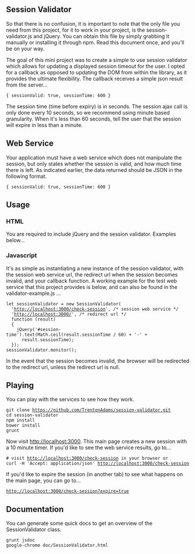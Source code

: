 == Session Validator ==
So that there is no confusion, it is important to note that the only file you
need from this project, for it to work in your project, is the
session-validator.js and jQuery.  You can obtain this file by simply grabbing
it manually or installing it through npm.  Read this document once, and you'll
be on your way.

The goal of this mini project was to create a simple to use session validator
which allows for updating a displayed session timeout for the user.  I opted for
a callback as opposed to updating the DOM from within the library, as it
provides the ultimate flexibility.  The callback receives a simple json result
from the server...

 { sessionValid: true, sessionTime: 600 }

The session time (time before expiry) is in seconds.  The session ajax call
is only done every 10 seconds, so we recommend using minute based granularity.
When it's less than 60 seconds, tell the user that the session will expire in
less than a minute.

== Web Service ==
Your application must have a web service which does not manipulate the session,
but only states whether the session is valid, and how much time there is left.
As indicated earlier, the data returned should be JSON in the following format.

 { sessionValid: true, sessionTime: 600 }


== Usage ==
=== HTML ===
You are required to include jQuery and the session validator.  Examples below...

  <script type="text/javascript" src="/components/jquery/dist/jquery.min.js"></script>
  <script type="text/javascript" src="/js/session-validator.js"></script>

=== Javascript ===
It's as simple as instantiating a new instance of the session validator, with
the session web service url, the redirect url when the session becomes invalid,
and your callback function.  A working example for the test web service
that this project provides is below, and can also be found in the
validator-example.js ...

 let sessionValidator = new SessionValidator(
   'http://localhost:3000/check-session', /* session web service */
   'http://localhost:3000/', /* redirect url */
   function (result)
   {
     jQuery('#session-time').text(Math.ceil(result.sessionTime / 60) + '-' +
       result.sessionTime);
   });
 sessionValidator.monitor();

In the event that the session becomes invalid, the browser will be redirected
to the redirect url, unless the redirect url is null.

== Playing ==
You can play with the services to see how they work.

 git clone https://github.com/TrentonAdams/session-validator.git
 cd session-validator
 npm install
 bower install
 grunt

Now visit http://localhost:3000.  This main page creates a new session with a
10 minute timer.  If you'd like to see the web service results, go to...

 # visit http://localhost:3000/check-session in your browser or
 curl -H 'Accept: application/json' http://localhost:3000/check-session

If you'd like to expire the session (in another tab) to see what happens on the
main page, you can go to...

 http://localhost:3000/check-session?expire=true

== Documentation ==
You can generate some quick docs to get an overview of the SessionValidator
class.

 grunt jsdoc
 google-chrome doc/SessionValidator.html
